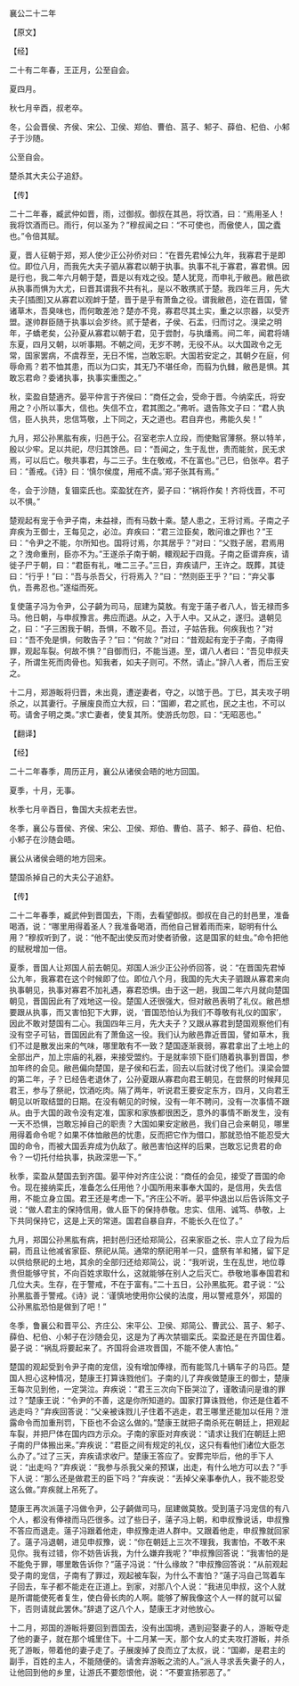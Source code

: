 

襄公二十二年

【原文】

【经】

二十有二年春，王正月，公至自会。

夏四月。

秋七月辛酉，叔老卒。

冬，公会晋侯、齐侯、宋公、卫侯、郑伯、曹伯、莒子、邾子、薛伯、杞伯、小邾子于沙随。

公至自会。

楚杀其大夫公子追舒。

【传】

二十二年春，臧武仲如晋，雨，过御叔。御叔在其邑，将饮酒，曰：“焉用圣人！我将饮酒而已。雨行，何以圣为？”穆叔闻之曰：“不可使也，而傲使人，国之蠹也。”令倍其赋。

夏，晋人征朝于郑，郑人使少正公孙侨对曰：“在晋先君悼公九年，我寡君于是即位。即位八月，而我先大夫子驷从寡君以朝于执事。执事不礼于寡君，寡君惧。因是行也，我二年六月朝于楚，晋是以有戏之役。楚人犹竞，而申礼于敝邑。敝邑欲从执事而惧为大尤，曰晋其谓我不共有礼，是以不敢携贰于楚。我四年三月，先大夫子[插图]又从寡君以观衅于楚，晋于是乎有萧鱼之役。谓我敝邑，迩在晋国，譬诸草木，吾臭味也，而何敢差池？楚亦不竞，寡君尽其土实，重之以宗器，以受齐盟。遂帅群臣随于执事以会岁终。贰于楚者，子侯、石盂，归而讨之。湨梁之明年，子蟜老矣，公孙夏从寡君以朝于君，见于尝酎，与执燔焉。间二年，闻君将靖东夏，四月又朝，以听事期。不朝之间，无岁不聘，无役不从。以大国政令之无常，国家罢病，不虞荐至，无日不惕，岂敢忘职。大国若安定之，其朝夕在庭，何辱命焉？若不恤其患，而以为口实，其无乃不堪任命，而翦为仇雠，敝邑是惧。其敢忘君命？委诸执事，执事实重图之。”

秋，栾盈自楚適齐。晏平仲言于齐侯曰：“商任之会，受命于晋。今纳栾氏，将安用之？小所以事大，信也。失信不立，君其图之。”弗听。退告陈文子曰：“君人执信，臣人执共，忠信笃敬，上下同之，天之道也。君自弃也，弗能久矣！”

九月，郑公孙黑肱有疾，归邑于公。召室老宗人立段，而使黜官薄祭。祭以特羊，殷以少牢。足以共祀，尽归其馀邑。曰：“吾闻之，生于乱世，贵而能贫，民无求焉，可以后亡。敬共事君，与二三子。生在敬戒，不在富也。”己巳，伯张卒。君子曰：“善戒。《诗》曰：‘慎尔侯度，用戒不虞。’郑子张其有焉。”

冬，会于沙随，复锢栾氏也。栾盈犹在齐，晏子曰：“祸将作矣！齐将伐晋，不可以不惧。”

楚观起有宠于令尹子南，未益禄，而有马数十乘。楚人患之，王将讨焉。子南之子弃疾为王御士，王每见之，必泣。弃疾曰：“君三泣臣矣，敢问谁之罪也？”王曰：“令尹之不能，尔所知也。国将讨焉，尔其居乎？”对曰：“父戮子居，君焉用之？洩命重刑，臣亦不为。”王遂杀子南于朝，轘观起于四竟。子南之臣谓弃疾，请徙子尸于朝，曰：“君臣有礼，唯二三子。”三日，弃疾请尸，王许之。既葬，其徒曰：“行乎！”曰：“吾与杀吾父，行将焉入？”曰：“然则臣王乎？”曰：“弃父事仇，吾弗忍也。”遂缢而死。

复使薳子冯为令尹，公子齮为司马，屈建为莫敖。有宠于薳子者八人，皆无禄而多马。他日朝，与申叔豫言。弗应而退。从之，入于人中。又从之，遂归。退朝见之，曰：“子三困我于朝，吾惧，不敢不见。吾过，子姑告我。何疾我也？”对曰：“吾不免是惧，何敢告子？”曰：“何故？”对曰：“昔观起有宠于子南，子南得罪，观起车裂。何故不惧？”自御而归，不能当道。至，谓八人者曰：“吾见申叔夫子，所谓生死而肉骨也。知我者，如夫子则可。不然，请止。”辞八人者，而后王安之。

十二月，郑游眅将归晋，未出竟，遭逆妻者，夺之，以馆于邑。丁巳，其夫攻子明杀之，以其妻行。子展废良而立大叔，曰：“国卿，君之贰也，民之主也，不可以苟。请舍子明之类。”求亡妻者，使复其所。使游氏勿怨，曰：“无昭恶也。”

【翻译】

【经】

二十二年春季，周历正月，襄公从诸侯会晤的地方回国。

夏季，十月，无事。

秋季七月辛酉日，鲁国大夫叔老去世。

冬季，襄公与晋侯、齐侯、宋公、卫侯、郑伯、曹伯、莒子、邾子、薛伯、杞伯、小邾子在沙随会晤。

襄公从诸侯会晤的地方回来。

楚国杀掉自己的大夫公子追舒。

【传】

二十二年春季，臧武仲到晋国去，下雨，去看望御叔。御叔在自己的封邑里，准备喝酒，说：“哪里用得着圣人？我准备喝酒，而他自己冒着雨而来，聪明有什么用？”穆叔听到了，说：“他不配出使反而对使者骄傲，这是国家的蛀虫。”命令把他的赋税增加一倍。

夏季，晋国人让郑国人前去朝见。郑国人派少正公孙侨回答，说：“在晋国先君悼公九年，我寡君在这个时候即了位。即位八个月，我国的先大夫子驷跟从寡君来向执事朝见，执事对寡君不加礼遇，寡君恐惧。由于这一趟，我国二年六月就向楚国朝见，晋国因此有了戏地这一役。楚国人还很强大，但对敝邑表明了礼仪。敝邑想要跟从执事，而又害怕犯下大罪，说，‘晋国恐怕认为我们不尊敬有礼仪的国家’，因此不敢对楚国有二心。我国四年三月，先大夫子？又跟从寡君到楚国观察他们有没有空子可钻，晋国因此有了萧鱼这一役。我们认为敝邑靠近晋国，譬如草木，我们不过是散发出来的气味，哪里敢有不一致？楚国逐渐衰弱，寡君拿出了土地上的全部出产，加上宗庙的礼器，来接受盟约。于是就率领下臣们随着执事到晋国，参加年终的会见。敝邑偏向楚国，是子侯和石盂，回去以后就讨伐了他们。湨梁会盟的第二年，子？已经告老退休了，公孙夏跟从寡君向君王朝见，在尝祭的时候拜见君王，参与了祭祀，饮酒吃肉。隔了两年，听说君王要安定东方，四月，又向君王朝见以听取结盟的日期。在没有朝见的时候，没有一年不聘问，没有一次事情不跟从。由于大国的政令没有定准，国家和家族都很困乏，意外的事情不断发生，没有一天不恐惧，岂敢忘掉自己的职责？大国如果安定敝邑，我们自己会来朝见，哪里用得着命令呢？如果不体恤敝邑的忧患，反而把它作为借口，那就恐怕不能忍受大国的命令，而被大国丢弃成为仇敌了。敝邑害怕这样的后果，岂敢忘记贵君的命令？一切托付给执事，执政深思一下。”

秋季，栾盈从楚国去到齐国。晏平仲对齐庄公说：“商任的会见，接受了晋国的命令。现在接纳栾氏，准备怎么任用他？小国所用来事奉大国的，是信用，失去信用，不能立身立国。君王还是考虑一下。”齐庄公不听。晏平仲退出以后告诉陈文子说：“做人君主的保持信用，做人臣下的保持恭敬。忠实、信用、诚笃、恭敬，上下共同保持它，这是上天的常道。国君自暴自弃，不能长久在位了。”

九月，郑国公孙黑肱有病，把封邑归还给郑简公，召来家臣之长、宗人立了段为后嗣，而且让他减省家臣、祭祀从简。通常的祭祀用羊一只，盛祭有羊和猪，留下足以供给祭祀的土地，其余的全部归还给郑简公，说：“我听说，生在乱世，地位尊贵但能够守贫，不向百姓求取什么，这就能够在别人之后灭亡。恭敬地事奉国君和几位大夫。生存，在于警戒，不在于富有。”二十五日，公孙黑肱死。君子说：“公孙黑肱善于警戒。《诗》说：‘谨慎地使用你公侯的法度，用以警戒意外’，郑国的公孙黑肱恐怕是做到了吧！”

冬季，鲁襄公和晋平公、齐庄公、宋平公、卫侯、郑简公、曹武公、莒子、邾子、薛伯、杞伯、小邾子在沙随会见，这是为了再次禁锢栾氏。栾盈还是在齐国住着。晏子说：“祸乱将要起来了。齐国将会进攻晋国，不能不使人害怕。”

楚国的观起受到令尹子南的宠信，没有增加俸禄，而有能驾几十辆车子的马匹。楚国人担心这种情况，楚康王打算诛戮他们。子南的儿了弃疾做楚康王的御士，楚康王每次见到他，一定哭泣。弃疾说：“君王三次向下臣哭泣了，谨敢请问是谁的罪过？”楚康王说：“令尹的不善，这是你所知道的。国家打算诛戮他，你还是住着不逃走吗？”弃疾回答说：“父亲被诛戮儿子住着不逃走，君王哪里还能加以任用？泄露命令而加重刑罚，下臣也不会这么做的。”楚康王就把子南杀死在朝廷上，把观起车裂，并把尸体在国内四方示众。子南的家臣对弃疾说：“请求让我们在朝廷上把子南的尸体搬出来。”弃疾说：“君臣之间有规定的礼仪，这只有看他们诸位大臣怎么办了。”过了三天，弃疾请求收尸。楚康王答应了。安葬完毕后，他的手下人说：“出走吗？”弃疾说：“我参与杀我父亲的预谋，出走，有什么地方可以去？”手下人说：“那么还是做君王的臣下吗？”弃疾说：“丢掉父亲事奉仇人，我不能忍受这么做。”弃疾就上吊死了。

楚康王再次派薳子冯做令尹，公子齮做司马，屈建做莫敖。受到薳子冯宠信的有八个人，都没有俸禄而马匹很多。过了些日子，薳子冯上朝，和申叔豫说话，申叔豫不答应而退走。薳子冯跟着他走，申叔豫走进人群中。又跟着他走，申叔豫就回家了。薳子冯退朝，进见申叔豫，说：“你在朝廷上三次不理我，我害怕，不敢不来见你。我有过错，你不妨告诉我，为什么嫌弃我呢？”申叔豫回答说：“我害怕的是不能免于罪，哪里敢告诉你？”薳子冯说：“什么缘故？”申叔豫回答说：“从前观起受子南的宠信，子南有了罪过，观起被车裂，为什么不害怕？”薳子冯自己驾着车子回去，车子都不能走在正道上。到家，对那八个人说：“我进见申叔，这个人就是所谓能使死者复生，使白骨长肉的人啊。能够了解我像这个人一样的就可以留下，否则请就此罢休。”辞退了这八个人，楚康王才对他放心。

十二月，郑国的游眅将要回到晋国去，没有出国境，遇到迎娶妻子的人，游眅夺走了他的妻子，就在那个城里住下。十二月某一天，那个女人的丈夫攻打游眅，并杀死了游眅，带着他的妻子走了。子展废掉了良而立了太叔，说：“国卿，是君主的副手，百姓的主人，不能随便的。请舍弃游眅之流的人。”派人寻求丢失妻子的人，让他回到他的乡里，让游氏不要怨恨他，说：“不要宣扬邪恶了。”

